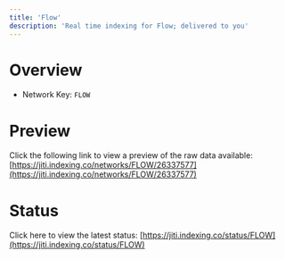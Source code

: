 ```yaml
---
title: 'Flow'
description: 'Real time indexing for Flow; delivered to you'
---
```


# Overview
- Network Key: `FLOW`

# Preview
Click the following link to view a preview of the raw data available: [https://jiti.indexing.co/networks/FLOW/26337577](https://jiti.indexing.co/networks/FLOW/26337577)

# Status
Click here to view the latest status: [https://jiti.indexing.co/status/FLOW](https://jiti.indexing.co/status/FLOW)
